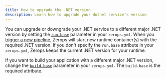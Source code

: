```yaml
---
title: How to upgrade the .NET version
description: Learn how to upgrade your dotnet service's version
---
```


You can upgrade or downgrade your .NET service to a different major .NET version by setting the <a href="/dotnet/how-to/build-pipeline#base-1">`run.base`</a> parameter in your `zerops.yml`. When you [trigger a new pipeline](/dotnet/how-to/trigger-pipeline), Zerops will start new runtime container(s) with the required .NET version. If you don't specify the `run.base` attribute in your `zerops.yml`, Zerops keeps the current .NET version for your runtime.

If you want to build your application with a different major .NET version, change the <a href="/dotnet/how-to/build-pipeline#base">`build.base`</a> parameter in your `zerops.yml`. The `build.base` is the required attribute.
